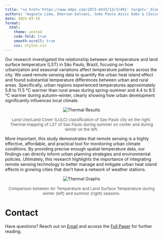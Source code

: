 ---
title: "<a href='https://www.mdpi.com/2073-4433/13/3/491' target='_blank'>Urban Heat Islands: A Comparison of Air and Land Surface Temperature in São Paulo</a>"
authors: "Augusto Lima, Emerson Galvani, João Paulo Assis Gobo & Cássio Arthur Wollmann"
date: 2022-03-18
format:
  html:
    theme: united
    code-fold: true
    smooth-scroll: true
    css: styles.css
---

Our research investigated the relationship between air temperature and land surface temperature (LST) in São Paulo, Brazil, focusing on how urbanization and seasonal variations affect temperature patterns across the city. We used remote sensing data to quantify the urban heat island effect and found substantial temperature differences between urban and rural areas. Specifically, urban regions experienced temperatures approximately 5.8 to 11.5 °C warmer than rural areas during spring–summer and 4.4 to 8.5 °C warmer during autumn–winter, clearly showing how urban development significantly influences local climate.

<div style="text-align: center;">
  <img src="img/spimg.png" alt="Thermal Results" style="max-width: 100%; height: auto; object-fit: contain;" />
  <p style="margin-top: 1rem; font-size: 0.95em; color: #555;">
      Land Use/Land Cover (LULC) classification of Sao Paulo city on the right. Thermal mapping of LST of Sao Paulo during summer on center and during winter on the left.
  </p>
</div>

More important, this study demonstrates that remote sensing is a highly effective, affordable, and practical tool for monitoring urban climate conditions. By providing precise enough spatial temperature data, our findings can directly inform urban planning strategies and environmental policies. Ultimately, this research highlights the importance of integrating remote sensing technology to better manage and mitigate urban heat island effects in growing cities that don't have a network of weather stations.


<div style="text-align: center;">
  <img src="img/thermalimg.png" alt="Thermal Graphs" style="max-width: 100%; height: auto; object-fit: contain;" />
  <p style="margin-top: 1rem; font-size: 0.95em; color: #555;">
      Comparison between Air Temperature and Land Surface Temperature during winter (left) and summer (right) seasons.
  </p>
</div>

# Contact

Have questions? Reach out on [Email](mailto:augusto.naschimento@uib.no) and access the [Full Paper](https://www.mdpi.com/2073-4433/13/3/491) for further reading.
